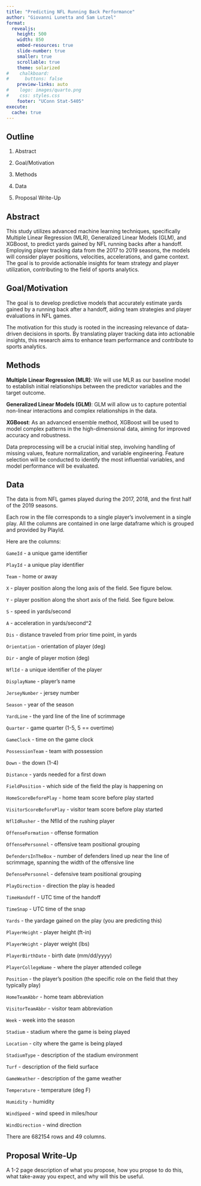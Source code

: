 ```yaml
---
title: "Predicting NFL Running Back Performance"
author: "Giovanni Lunetta and Sam Lutzel"
format:
  revealjs:
    height: 500
    width: 850 
    embed-resources: true
    slide-number: true
    smaller: true
    scrollable: true
    theme: solarized
#    chalkboard: 
#      buttons: false
    preview-links: auto
#    logo: images/quarto.png
#    css: styles.css
    footer: "UConn Stat-5405"
execute: 
  cache: true
---
```


## Outline

1. Abstract

2. Goal/Motivation

3. Methods

5. Data

7. Proposal Write-Up

## Abstract

This study utilizes advanced machine learning techniques, specifically Multiple Linear Regression (MLR), Generalized Linear Models (GLM), and XGBoost, to predict yards gained by NFL running backs after a handoff. Employing player tracking data from the 2017 to 2019 seasons, the models will consider player positions, velocities, accelerations, and game context. The goal is to provide actionable insights for team strategy and player utilization, contributing to the field of sports analytics.

## Goal/Motivation

The goal is to develop predictive models that accurately estimate yards gained by a running back after a handoff, aiding team strategies and player evaluations in NFL games.

The motivation for this study is rooted in the increasing relevance of data-driven decisions in sports. By translating player tracking data into actionable insights, this research aims to enhance team performance and contribute to sports analytics.

## Methods

**Multiple Linear Regression (MLR)**: We will use MLR as our baseline model to establish initial relationships between the predictor variables and the target outcome.

**Generalized Linear Models (GLM)**: GLM will allow us to capture potential non-linear interactions and complex relationships in the data.

**XGBoost**: As an advanced ensemble method, XGBoost will be used to model complex patterns in the high-dimensional data, aiming for improved accuracy and robustness.

Data preprocessing will be a crucial initial step, involving handling of missing values, feature normalization, and variable engineering. Feature selection will be conducted to identify the most influential variables, and model performance will be evaluated.

## Data

The data is from NFL games played during the 2017, 2018, and the first half of the 2019 seasons.

Each row in the file corresponds to a single player's involvement in a single play. All the columns are contained in one large dataframe which is grouped and provided by PlayId.

Here are the columns:

`GameId` - a unique game identifier

`PlayId` - a unique play identifier

`Team` - home or away

`X` - player position along the long axis of the field. See figure below.

`Y` - player position along the short axis of the field. See figure below.

`S` - speed in yards/second

`A` - acceleration in yards/second^2

`Dis` - distance traveled from prior time point, in yards

`Orientation` - orientation of player (deg)

`Dir` - angle of player motion (deg)

`NflId` - a unique identifier of the player

`DisplayName` - player's name

`JerseyNumber` - jersey number

`Season` - year of the season

`YardLine` - the yard line of the line of scrimmage

`Quarter` - game quarter (1-5, 5 == overtime)

`GameClock` - time on the game clock

`PossessionTeam` - team with possession

`Down` - the down (1-4)

`Distance` - yards needed for a first down

`FieldPosition` - which side of the field the play is happening on

`HomeScoreBeforePlay` - home team score before play started

`VisitorScoreBeforePlay` - visitor team score before play started

`NflIdRusher` - the NflId of the rushing player

`OffenseFormation` - offense formation

`OffensePersonnel` - offensive team positional grouping

`DefendersInTheBox` - number of defenders lined up near the line of scrimmage, spanning the width of the offensive line

`DefensePersonnel` - defensive team positional grouping

`PlayDirection` - direction the play is headed

`TimeHandoff` - UTC time of the handoff

`TimeSnap` - UTC time of the snap

`Yards` - the yardage gained on the play (you are predicting this)

`PlayerHeight` - player height (ft-in)

`PlayerWeight` - player weight (lbs)

`PlayerBirthDate` - birth date (mm/dd/yyyy)

`PlayerCollegeName` - where the player attended college

`Position` - the player's position (the specific role on the field that they typically play)

`HomeTeamAbbr` - home team abbreviation

`VisitorTeamAbbr` - visitor team abbreviation

`Week` - week into the season

`Stadium` - stadium where the game is being played

`Location` - city where the game is being played

`StadiumType` - description of the stadium environment

`Turf` - description of the field surface

`GameWeather` - description of the game weather

`Temperature` - temperature (deg F)

`Humidity` - humidity

`WindSpeed` - wind speed in miles/hour

`WindDirection` - wind direction

There are 682154 rows and 49 columns.

## Proposal Write-Up

A 1-2 page description of what you propose, how you propse to do this, what take-away you expect, and why will this be useful.